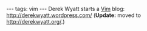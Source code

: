 ---
tags: vim
---
Derek Wyatt starts a [[Vim]] blog: http://derekwyatt.wordpress.com/ ('''Update:''' moved to http://derekwyatt.org/.)

